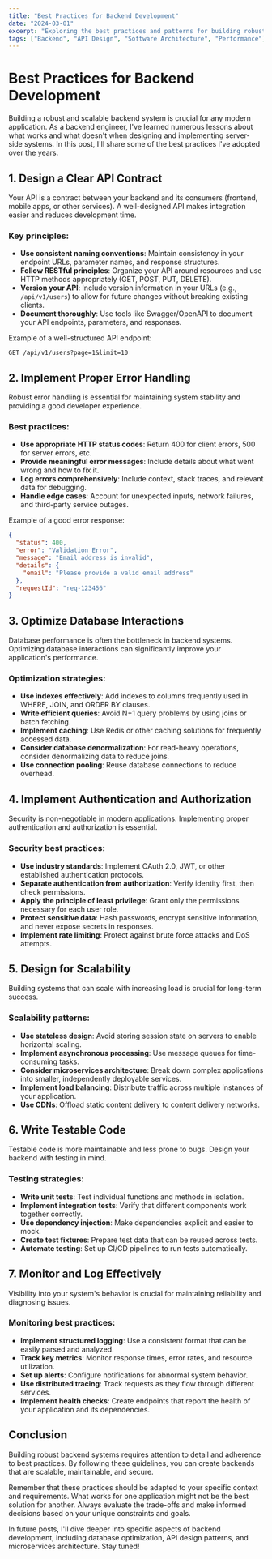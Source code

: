 ```yaml
---
title: "Best Practices for Backend Development"
date: "2024-03-01"
excerpt: "Exploring the best practices and patterns for building robust backend systems."
tags: ["Backend", "API Design", "Software Architecture", "Performance"]
---
```


# Best Practices for Backend Development

Building a robust and scalable backend system is crucial for any modern application. As a backend engineer, I've learned numerous lessons about what works and what doesn't when designing and implementing server-side systems. In this post, I'll share some of the best practices I've adopted over the years.

## 1. Design a Clear API Contract

Your API is a contract between your backend and its consumers (frontend, mobile apps, or other services). A well-designed API makes integration easier and reduces development time.

### Key principles:

- **Use consistent naming conventions**: Maintain consistency in your endpoint URLs, parameter names, and response structures.
- **Follow RESTful principles**: Organize your API around resources and use HTTP methods appropriately (GET, POST, PUT, DELETE).
- **Version your API**: Include version information in your URLs (e.g., `/api/v1/users`) to allow for future changes without breaking existing clients.
- **Document thoroughly**: Use tools like Swagger/OpenAPI to document your API endpoints, parameters, and responses.

Example of a well-structured API endpoint:

```
GET /api/v1/users?page=1&limit=10
```

## 2. Implement Proper Error Handling

Robust error handling is essential for maintaining system stability and providing a good developer experience.

### Best practices:

- **Use appropriate HTTP status codes**: Return 400 for client errors, 500 for server errors, etc.
- **Provide meaningful error messages**: Include details about what went wrong and how to fix it.
- **Log errors comprehensively**: Include context, stack traces, and relevant data for debugging.
- **Handle edge cases**: Account for unexpected inputs, network failures, and third-party service outages.

Example of a good error response:

```json
{
  "status": 400,
  "error": "Validation Error",
  "message": "Email address is invalid",
  "details": {
    "email": "Please provide a valid email address"
  },
  "requestId": "req-123456"
}
```

## 3. Optimize Database Interactions

Database performance is often the bottleneck in backend systems. Optimizing database interactions can significantly improve your application's performance.

### Optimization strategies:

- **Use indexes effectively**: Add indexes to columns frequently used in WHERE, JOIN, and ORDER BY clauses.
- **Write efficient queries**: Avoid N+1 query problems by using joins or batch fetching.
- **Implement caching**: Use Redis or other caching solutions for frequently accessed data.
- **Consider database denormalization**: For read-heavy operations, consider denormalizing data to reduce joins.
- **Use connection pooling**: Reuse database connections to reduce overhead.

## 4. Implement Authentication and Authorization

Security is non-negotiable in modern applications. Implementing proper authentication and authorization is essential.

### Security best practices:

- **Use industry standards**: Implement OAuth 2.0, JWT, or other established authentication protocols.
- **Separate authentication from authorization**: Verify identity first, then check permissions.
- **Apply the principle of least privilege**: Grant only the permissions necessary for each user role.
- **Protect sensitive data**: Hash passwords, encrypt sensitive information, and never expose secrets in responses.
- **Implement rate limiting**: Protect against brute force attacks and DoS attempts.

## 5. Design for Scalability

Building systems that can scale with increasing load is crucial for long-term success.

### Scalability patterns:

- **Use stateless design**: Avoid storing session state on servers to enable horizontal scaling.
- **Implement asynchronous processing**: Use message queues for time-consuming tasks.
- **Consider microservices architecture**: Break down complex applications into smaller, independently deployable services.
- **Implement load balancing**: Distribute traffic across multiple instances of your application.
- **Use CDNs**: Offload static content delivery to content delivery networks.

## 6. Write Testable Code

Testable code is more maintainable and less prone to bugs. Design your backend with testing in mind.

### Testing strategies:

- **Write unit tests**: Test individual functions and methods in isolation.
- **Implement integration tests**: Verify that different components work together correctly.
- **Use dependency injection**: Make dependencies explicit and easier to mock.
- **Create test fixtures**: Prepare test data that can be reused across tests.
- **Automate testing**: Set up CI/CD pipelines to run tests automatically.

## 7. Monitor and Log Effectively

Visibility into your system's behavior is crucial for maintaining reliability and diagnosing issues.

### Monitoring best practices:

- **Implement structured logging**: Use a consistent format that can be easily parsed and analyzed.
- **Track key metrics**: Monitor response times, error rates, and resource utilization.
- **Set up alerts**: Configure notifications for abnormal system behavior.
- **Use distributed tracing**: Track requests as they flow through different services.
- **Implement health checks**: Create endpoints that report the health of your application and its dependencies.

## Conclusion

Building robust backend systems requires attention to detail and adherence to best practices. By following these guidelines, you can create backends that are scalable, maintainable, and secure.

Remember that these practices should be adapted to your specific context and requirements. What works for one application might not be the best solution for another. Always evaluate the trade-offs and make informed decisions based on your unique constraints and goals.

In future posts, I'll dive deeper into specific aspects of backend development, including database optimization, API design patterns, and microservices architecture. Stay tuned! 